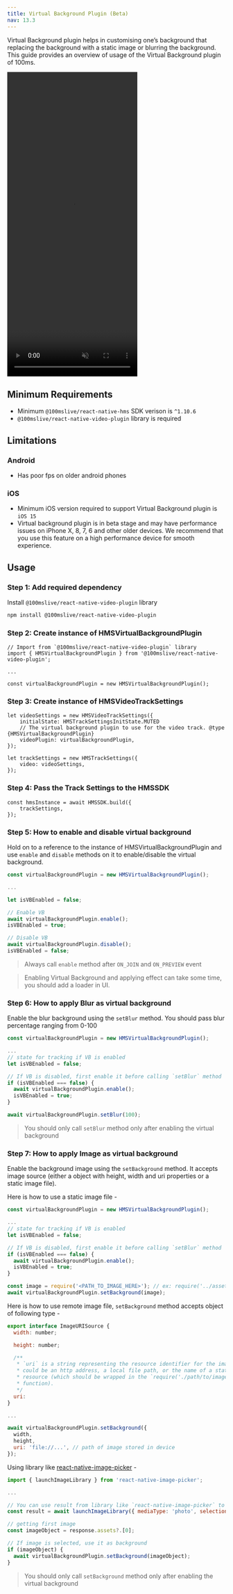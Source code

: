 ```yaml
---
title: Virtual Background Plugin (Beta)
nav: 13.3
---
```


Virtual Background plugin helps in customising one’s background that replacing the background with a static image or blurring the background.
This guide provides an overview of usage of the Virtual Background plugin of 100ms.

<video loop="true" autoplay="autoplay" controls="controls" id="vid" muted height="700" width="300">
    <source src="/docs/guides/virtual-background-ui-demo.mov" type="video/mp4" />
</video>
<br />

## Minimum Requirements

- Minimum `@100mslive/react-native-hms` SDK verison is `^1.10.6`
- `@100mslive/react-native-video-plugin` library is required


## Limitations

### Android
- Has poor fps on older android phones

### iOS
- Minimum iOS version required to support Virtual Background plugin is `iOS 15`
- Virtual background plugin is in beta stage and may have performance issues on iPhone X, 8, 7, 6 and other older devices. We recommend that you use this feature on a high performance device for smooth experience.


## Usage

<div className="steps-container">

### Step 1: Add required dependency

Install `@100mslive/react-native-video-plugin` library

```bash
npm install @100mslive/react-native-video-plugin
```

### Step 2: Create instance of HMSVirtualBackgroundPlugin

```js{2,6}
// Import from `@100mslive/react-native-video-plugin` library
import { HMSVirtualBackgroundPlugin } from '@100mslive/react-native-video-plugin';

...

const virtualBackgroundPlugin = new HMSVirtualBackgroundPlugin();
```

### Step 3: Create instance of HMSVideoTrackSettings

```js{4}
let videoSettings = new HMSVideoTrackSettings({
    initialState: HMSTrackSettingsInitState.MUTED
    // The virtual background plugin to use for the video track. @type {HMSVirtualBackgroundPlugin}
    videoPlugin: virtualBackgroundPlugin,
});

let trackSettings = new HMSTrackSettings({
    video: videoSettings,
});
```

### Step 4: Pass the Track Settings to the HMSSDK

```js{2}
const hmsInstance = await HMSSDK.build({
    trackSettings,
});
```

### Step 5: How to enable and disable virtual background

Hold on to a reference to the instance of HMSVirtualBackgroundPlugin and use `enable` and `disable` methods on it to enable/disable the virtual background.

```js
const virtualBackgroundPlugin = new HMSVirtualBackgroundPlugin();

...

let isVBEnabled = false;

// Enable VB
await virtualBackgroundPlugin.enable();
isVBEnabled = true;

// Disable VB
await virtualBackgroundPlugin.disable();
isVBEnabled = false;
```

> Always call `enable` method after `ON_JOIN` and `ON_PREVIEW` event

> Enabling Virtual Background and applying effect can take some time, you should add a loader in UI.

### Step 6: How to apply Blur as virtual background

Enable the blur background using the `setBlur` method. You should pass blur percentage ranging from 0-100

```js
const virtualBackgroundPlugin = new HMSVirtualBackgroundPlugin();

...
// state for tracking if VB is enabled
let isVBEnabled = false;

// If VB is disabled, first enable it before calling `setBlur` method
if (isVBEnabled === false) {
  await virtualBackgroundPlugin.enable();
  isVBEnabled = true;
}

await virtualBackgroundPlugin.setBlur(100);
```

> You should only call `setBlur` method only after enabling the virtual background

### Step 7: How to apply Image as virtual background

Enable the background image using the `setBackground` method. It accepts image source (either a object with height, width and uri properties or a static image file).

Here is how to use a static image file -

```js
const virtualBackgroundPlugin = new HMSVirtualBackgroundPlugin();

...
// state for tracking if VB is enabled
let isVBEnabled = false;

// If VB is disabled, first enable it before calling `setBlur` method
if (isVBEnabled === false) {
  await virtualBackgroundPlugin.enable();
  isVBEnabled = true;
}

const image = require('<PATH_TO_IMAGE_HERE>'); // ex: require('../assets/VB-1.jpg')
await virtualBackgroundPlugin.setBackground(image);
```

Here is how to use remote image file, `setBackground` method accepts object of following type -

```js
export interface ImageURISource {
  width: number;

  height: number;

  /**
   * `uri` is a string representing the resource identifier for the image, which
   * could be an http address, a local file path, or the name of a static image
   * resource (which should be wrapped in the `require('./path/to/image.png')`
   * function).
   */
  uri:
}

...

await virtualBackgroundPlugin.setBackground({
  width,
  height,
  uri: 'file://...', // path of image stored in device
});
```

Using library like [react-native-image-picker](https://www.npmjs.com/package/react-native-image-picker) -

```js
import { launchImageLibrary } from 'react-native-image-picker';

...

// You can use result from library like `react-native-image-picker` to use images from photo library
const result = await launchImageLibrary({ mediaType: 'photo', selectionLimit: 1 });

// getting first image
const imageObject = response.assets?.[0];

// If image is selected, use it as background
if (imageObject) {
  await virtualBackgroundPlugin.setBackground(imageObject);
}
```

> You should only call `setBackground` method only after enabling the virtual background

</div>
